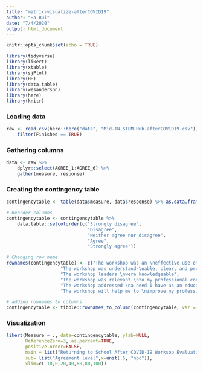 ```yaml
---
title: "matrix-visualize-afterCOVID19"
author: "Ha Bui"
date: "7/4/2020"
output: html_document
---
```


```r
knitr::opts_chunk$set(echo = TRUE)
```

```r
library(tidyverse)
library(likert)
library(xtable)
library(sjPlot)
library(HH)
library(data.table)
library(wesanderson)
library(here)
library(knitr)
```

### Loading data
```r
raw <- read.csv(here::here("data", "Mid-TN-STEM-Hub-afterCOVID19.csv")) %>%
    filter(Finished == TRUE)
``` 

### Gathering columns
```r
data <- raw %>%
    dplyr::select(AGREE_1:AGREE_6) %>%
    gather(measure, response) 
```

### Creating the contingency table
```r
contingencytable <- table(data$measure, data$response) %>% as.data.frame.matrix() 

# Reorder columns
contingencytable <- contingencytable %>% 
    data.table::setcolorder(c("Strongly disagree",
                              "Disagree",
                              "Neither agree nor disagree",
                              "Agree",
                              "Strongly agree"))

# Changing row name
rownames(contingencytable) <- c("The workshop was an \neffective use of my time",
                    "The workshop was understand-\nable, clear, and professional" ,
                    "The workshop leaders \nwere knowledgeable",
                    "The workshop was relevant \nto my professional context",
                    "The workshop addressed \na need I have as an educator",
                    "The workshop will help me to \nimprove my professional practice")

# adding rownames to columns
contingencytable <- tibble::rownames_to_column(contingencytable, var = "Measure")


```


### Visualization
```r

likert(Measure ~ ., data=contingencytable, ylab=NULL,
       ReferenceZero=3, as.percent=TRUE,
       positive.order=FALSE, 
       main = list("Returning to School After COVID-19 Worksop Evaluation",x=unit(.5, "npc")), 
       sub= list("Agreement level",x=unit(.5, "npc")), 
       xlim=c(-10,0,20,40,60,80,100))
```
